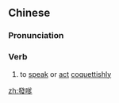 {{also|发嗲}}
==Chinese==
{{zh-forms|s=发嗲}}

===Pronunciation===
{{zh-pron
|m=fādiǎ
|w=4faq+2tia
|cat=v
}}

===Verb===
{{zh-verb}}

# to [[speak]] or [[act]] [[coquettishly]]

[[zh:發嗲]]